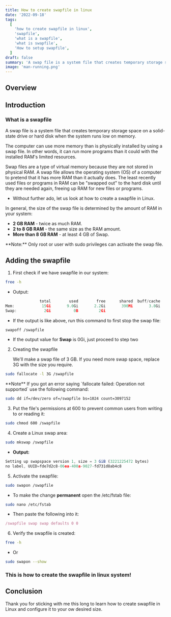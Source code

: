 ```yaml
---
title: How to create swapfile in linux
date: '2022-09-18'
tags:
  [
    'how to create swapfile in linux',
    'swapfile',
    'what is a swapfile',
    'what is swapfile',
    'How to setup swapfile',
  ]
draft: false
summary: 'A swap file is a system file that creates temporary storage space on a solid-state drive or hard disk when the system runs low on memory.'
image: 'man-running.png'
---
```



<HeaderImage
  src="/static/images/man-running.png"
  width="65%"
  height="65%"
  alt="man running illustration"
/>

## Overview

<TOCInline toc={props.toc} exclude="Overview" toHeading={2} />

## Introduction

### What is a swapfile

A swap file is a system file that creates temporary storage space on a solid-state drive or hard disk when the system runs low on memory.

The computer can use more memory than is physically installed by using a swap file. In other words, it can run more programs than it could with the installed RAM's limited resources.

Swap files are a type of virtual memory because they are not stored in physical RAM. A swap file allows the operating system (OS) of a computer to pretend that it has more RAM than it actually does. The least recently used files or programs in RAM can be "swapped out" to the hard disk until they are needed again, freeing up RAM for new files or programs.

- Without further ado, let us look at how to create a swapfile in Linux.

In general, the size of the swap file is determined by the amount of RAM in your system:

- **2 GB RAM** - twice as much RAM.
- **2 to 8 GB RAM** - the same size as the RAM amount.
- **More than 8 GB RAM** - at least 4 GB of Swap.

<Note type="warning">
  **Note:** Only root or user with sudo privileges can activate the swap file.
</Note>

## Adding the swapfile

1. First check if we have swapfile in our system:

```bash
free -h
```

- Output:

```js
               total        used        free      shared  buff/cache   available
Mem:            15Gi       9.0Gi       2.2Gi       390Mi       3.8Gi       5.3Gi
Swap:            2Gi          0B         2Gi

```

- If the output is like above, run this command to first stop the swap file:

```bash
swapoff /swapfile
```

- If the output value for **Swap** is 0Gi, just proceed to step two

2. Creating the swapfile

   We'll make a swap file of 3 GB. If you need more swap space, replace 3G with the size you require.

```bash
sudo fallocate -l 3G /swapfile
```

<Note>
  **Note** If you got an error saying `fallocate failed: Operation not supported` use the following command:

```bash
sudo dd if=/dev/zero of=/swapfile bs=1024 count=3097152
```

</Note>

3. Put the file's permissions at 600 to prevent common users from writing to or reading it:

```bash
sudo chmod 600 /swapfile
```

4. Create a Linux swap area:

```bash
sudo mkswap /swapfile
```

- **Output:**

```js
Setting up swapspace version 1, size = 3 GiB (3221225472 bytes)
no label, UUID=fde7d2c8-06ea-400a-9027-fd731d8ab4c8
```

5. Activate the swapfile:

```bash
sudo swapon /swapfile
```

- To make the change **permanent** open the /etc/fstab file:

```bash
sudo nano /etc/fstab
```

- Then paste the following into it:

```js
/swapfile swap swap defaults 0 0
```

6. Verify the swapfile is created:

```bash
free -h
```

- Or

```bash
sudo swapon --show
```

### This is how to create the swapfile in linux system!

## Conclusion

Thank you for sticking with me this long to learn how to create swapfile in Linux and configure it to your ow desired size.
